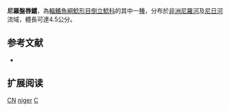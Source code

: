 {{Speciesbox 
| taxon = Chiloglanis niloticus
| status = DD
| status_system = IUCN3.1
| authority = [[Boulenger|Boulenger]], 1900
| synonyms = 
}}

'''尼羅盤唇鱨'''，為[[輻鰭魚綱|輻鰭魚綱]][[鯰形目|鯰形目]][[倒立鯰科|倒立鯰科]]的其中一[[種|種]]，分布於[[非洲|非洲]][[尼羅河|尼羅河]]及[[尼日河|尼日河]]流域，體長可達4.5公分。

==参考文献==
*{{FishBase_species|genus=Chiloglanis|species=niloticus|year=2011|month=12}}

== 扩展阅读 ==
{{refbegin}}
{{wikispecies-inline|Chiloglanis niger|尼羅盤唇鱨}}
{{refend}}
{{Taxonbar|from=Q1096613}}

[[Category:IUCN红色名录数据缺乏物种|CN]]
[[Category:盤唇鱨屬|niger]]
[[Category:1900年描述的魚類|C]]